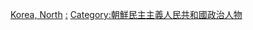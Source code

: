 [[Category:亚洲各国各政党人物|Korea, North]]
[[Category:朝鮮民主主義人民共和國政黨|:]]
[[Category:朝鮮民主主義人民共和國政治人物|Category:朝鮮民主主義人民共和國政治人物]]